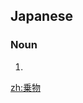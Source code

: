 ==Japanese==
{{ja-kanjitab|の|o1=り|もの|yomi=k}}

===Noun===
{{ja-noun|のりもの}}

# {{alternative form of|乗り物|lang=ja}}

[[zh:乗物]]